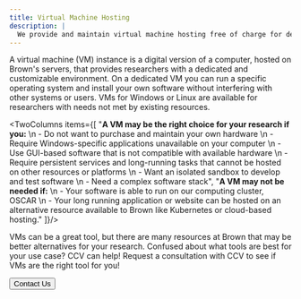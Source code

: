 ```yaml
---
title: Virtual Machine Hosting
description: |
  We provide and maintain virtual machine hosting free of charge for departments or researchers who need access to a server.
---
```


<ContentSection title="What is a Virtual Machine?">
A virtual machine (VM) instance is a digital version of a computer, hosted on Brown's servers, that provides
researchers with a dedicated and customizable environment. On a dedicated VM you can run a specific operating system
and install your own software without interfering with other systems or users. VMs for Windows or Linux are available
for researchers with needs not met by existing resources.
</ContentSection>
<ContentSection title="Is a VM Right for you?">

<TwoColumns items={[
"**A VM may be the right choice for your research if you:** \n  - Do not want to purchase and maintain your own hardware \n - Require Windows-specific applications unavailable on your computer \n  - Use GUI-based software that is not compatible with available hardware \n  - Require persistent services and long-running tasks that cannot be hosted on other resources or platforms \n  - Want an isolated sandbox to develop and test software \n  - Need a complex software stack",
"**A VM may not be needed if:**  \n - Your software is able to run on our computing cluster, OSCAR  \n - Your long running application or website can be hosted on an alternative resource available to Brown like Kubernetes or cloud-based hosting."
]}/>

</ContentSection>


<ContentSection title="Contact Us">

VMs can be a great tool, but there are many resources at Brown that may be better alternatives for your research.
Confused about what tools are best for your use case? CCV can help! Request a consultation with CCV to see if VMs
are the right tool for you!

<Button size="md" href="/about/help#contact-us" external={false}>
  Contact Us
</Button>

</ContentSection>
